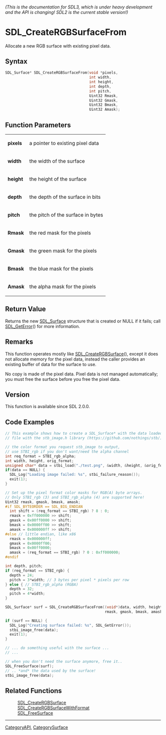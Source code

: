 ====== (This is the documentation for SDL3, which is under heavy development and the API is changing! SDL2 is the current stable version!) ======
= SDL_CreateRGBSurfaceFrom =

Allocate a new RGB surface with existing pixel data.

== Syntax ==

<syntaxhighlight lang='c'>
SDL_Surface* SDL_CreateRGBSurfaceFrom(void *pixels,
                                      int width,
                                      int height,
                                      int depth,
                                      int pitch,
                                      Uint32 Rmask,
                                      Uint32 Gmask,
                                      Uint32 Bmask,
                                      Uint32 Amask);
</syntaxhighlight>

== Function Parameters ==

{|
|'''pixels'''
|a pointer to existing pixel data
|-
|'''width'''
|the width of the surface
|-
|'''height'''
|the height of the surface
|-
|'''depth'''
|the depth of the surface in bits
|-
|'''pitch'''
|the pitch of the surface in bytes
|-
|'''Rmask'''
|the red mask for the pixels
|-
|'''Gmask'''
|the green mask for the pixels
|-
|'''Bmask'''
|the blue mask for the pixels
|-
|'''Amask'''
|the alpha mask for the pixels
|}

== Return Value ==

Returns the new [[SDL_Surface]] structure that is created or NULL if it
fails; call [[SDL_GetError]]() for more information.

== Remarks ==

This function operates mostly like [[SDL_CreateRGBSurface]](), except it
does not allocate memory for the pixel data, instead the caller provides an
existing buffer of data for the surface to use.

No copy is made of the pixel data. Pixel data is not managed automatically;
you must free the surface before you free the pixel data.

== Version ==

This function is available since SDL 2.0.0.

== Code Examples ==

<syntaxhighlight lang='c++'>
// This example shows how to create a SDL_Surface* with the data loaded from an image
// file with the stb_image.h library (https://github.com/nothings/stb/)

// the color format you request stb_image to output,
// use STBI_rgb if you don't want/need the alpha channel
int req_format = STBI_rgb_alpha;
int width, height, orig_format;
unsigned char* data = stbi_load("./test.png", &width, &height, &orig_format, req_format);
if(data == NULL) {
  SDL_Log("Loading image failed: %s", stbi_failure_reason());
  exit(1);
}

// Set up the pixel format color masks for RGB(A) byte arrays.
// Only STBI_rgb (3) and STBI_rgb_alpha (4) are supported here!
Uint32 rmask, gmask, bmask, amask;
#if SDL_BYTEORDER == SDL_BIG_ENDIAN
  int shift = (req_format == STBI_rgb) ? 8 : 0;
  rmask = 0xff000000 >> shift;
  gmask = 0x00ff0000 >> shift;
  bmask = 0x0000ff00 >> shift;
  amask = 0x000000ff >> shift;
#else // little endian, like x86
  rmask = 0x000000ff;
  gmask = 0x0000ff00;
  bmask = 0x00ff0000;
  amask = (req_format == STBI_rgb) ? 0 : 0xff000000;
#endif

int depth, pitch;
if (req_format == STBI_rgb) {
  depth = 24;
  pitch = 3*width; // 3 bytes per pixel * pixels per row
} else { // STBI_rgb_alpha (RGBA)
  depth = 32;
  pitch = 4*width;
}

SDL_Surface* surf = SDL_CreateRGBSurfaceFrom((void*)data, width, height, depth, pitch,
                                             rmask, gmask, bmask, amask);

if (surf == NULL) {
  SDL_Log("Creating surface failed: %s", SDL_GetError());
  stbi_image_free(data);
  exit(1);
}

// ... do something useful with the surface ...
// ...

// when you don't need the surface anymore, free it..
SDL_FreeSurface(surf);
// .. *and* the data used by the surface!
stbi_image_free(data);
</syntaxhighlight>

== Related Functions ==

:[[SDL_CreateRGBSurface]]
:[[SDL_CreateRGBSurfaceWithFormat]]
:[[SDL_FreeSurface]]

----
[[CategoryAPI]], [[CategorySurface]]


